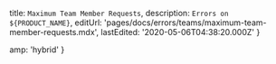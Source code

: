 
  title: `Maximum Team Member Requests`,
  description: `Errors on ${PRODUCT_NAME}`,
  editUrl: 'pages/docs/errors/teams/maximum-team-member-requests.mdx',
  lastEdited: '2020-05-06T04:38:20.000Z'
}


  amp: 'hybrid'
}
